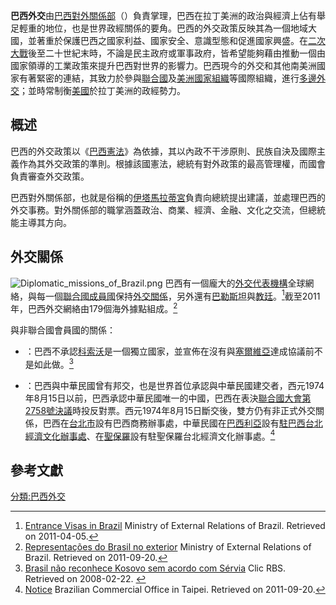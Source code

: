 '''巴西外交'''由[[巴西對外關係部|巴西對外關係部]]（{{lang|pt|Ministério das Relações Exteriores}}）負責掌理，巴西在拉丁美洲的政治與經濟上佔有舉足輕重的地位，也是世界政經關係的要角。巴西的外交政策反映其為一個地域大國，並著重於保護巴西之國家利益、國家安全、意識型態和促進國家興盛。在[[二次大戰|二次大戰]]後至二十世紀末時，不論是民主政府或軍事政府，皆希望能夠藉由推動一個由國家領導的工業政策來提升巴西對世界的影響力。巴西現今的外交和其他南美洲國家有著緊密的連結，其致力於參與[[聯合國|聯合國]]及[[美洲國家組織|美洲國家組織]]等國際組織，進行[[多邊外交|多邊外交]]；並時常制衡[[美國|美國]]於拉丁美洲的政經勢力。

==概述==
巴西的外交政策以《[[巴西憲法|巴西憲法]]》為依據，其以內政不干涉原則、民族自決及國際主義作為其外交政策的準則。根據該國憲法，總統有對外政策的最高管理權，而國會負責審查外交政策。

巴西對外關係部，也就是俗稱的[[伊塔馬拉蒂宮|伊塔馬拉蒂宮]]負責向總統提出建議，並處理巴西的外交事務。對外關係部的職掌涵蓋政治、商業、經濟、金融、文化之交流，但總統能主導其方向。

==外交關係==
[[Image:Diplomatic_missions_of_Brazil.png|thumb]]
巴西有一個龐大的[[外交代表機構|外交代表機構]]全球網絡，與每一個[[聯合國成員國|聯合國成員國]]保持[[外交關係|外交關係]]，另外還有[[巴勒斯坦|巴勒斯坦]]與[[教廷|教廷]]。<ref>[http://www.portalconsular.mre.gov.br/antes/qgrv_ingles_01.04.2011.pdf Entrance Visas in Brazil] {{webarchive|url=https://web.archive.org/web/20110810050626/http://www.portalconsular.mre.gov.br/antes/qgrv_ingles_01.04.2011.pdf |date=2011-08-10 }} Ministry of External Relations of Brazil. Retrieved on 2011-04-05.</ref>截至2011年，巴西外交網絡由179個海外據點組成。<ref>[http://www.itamaraty.gov.br/o-ministerio/o-brasil-no-exterior Representações do Brasil no exterior] {{webarchive|url=https://web.archive.org/web/20110924092448/http://www.itamaraty.gov.br/o-ministerio/o-brasil-no-exterior |date=2011-09-24 }} Ministry of External Relations of Brazil. Retrieved on 2011-09-20.</ref>

與非聯合國會員國的關係： 
*{{KOS}}：巴西不承認[[科索沃|科索沃]]是一個獨立國家，並宣佈在沒有與[[塞爾維亞|塞爾維亞]]達成協議前不是如此做。<ref>[http://www.clicrbs.com.br/diariocatarinense/jsp/default.jsp?uf=1&local=1&newsID=a1774669.xml Brasil não reconhece Kosovo sem acordo com Sérvia] {{Wayback|url=http://www.clicrbs.com.br/diariocatarinense/jsp/default.jsp?uf=1&local=1&newsID=a1774669.xml |date=20080412021949 }} Clic RBS. Retrieved on 2008-02-22. {{pt icon}}</ref>
*{{ROC}}：巴西與中華民國曾有邦交，也是世界首位承認與中華民國建交者，西元1974年8月15日以前，巴西承認中華民國唯一的中國，巴西在表決[[聯合國大會第2758號決議|聯合國大會第2758號決議]]時投反對票。西元1974年8月15日斷交後，雙方仍有非正式外交關係，巴西在[[台北市|台北市]]設有巴西商務辦事處，中華民國在[[巴西利亞|巴西利亞]]設有[[台北經濟文化代表處|駐巴西台北經濟文化辦事處]]、在[[聖保羅|聖保羅]]設有駐聖保羅台北經濟文化辦事處。<ref>[http://www.braziltrade.org.tw/ Notice] {{webarchive|url=https://web.archive.org/web/20100105204215/http://braziltrade.org.tw/ |date=2010-01-05 }} Brazilian Commercial Office in Taipei. Retrieved on 2011-09-20.</ref>

==參考文獻==
{{reflist}}

{{模板:巴西外交}}
[[分類:巴西外交|分類:巴西外交]]